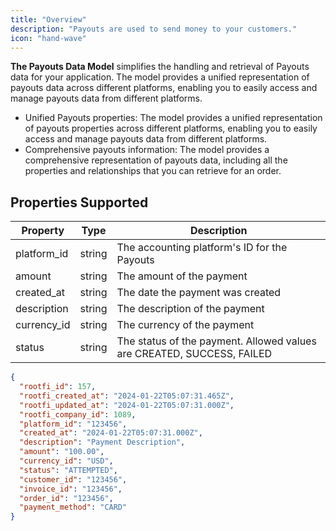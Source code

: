 ```yaml
---
title: "Overview"
description: "Payouts are used to send money to your customers."
icon: "hand-wave"
---
```


**The Payouts Data Model** simplifies the handling and retrieval of Payouts data for your application. The model provides a unified representation of payouts data across different platforms, enabling you to easily access and manage payouts data from different platforms.

- Unified Payouts properties: The model provides a unified representation of payouts properties across different platforms, enabling you to easily access and manage payouts data from different platforms.
- Comprehensive payouts information: The model provides a comprehensive representation of payouts data, including all the properties and relationships that you can retrieve for an order.

## Properties Supported

| Property    | Type   | Description                                                            |
| ----------- | ------ | ---------------------------------------------------------------------- |
| platform_id | string | The accounting platform's ID for the Payouts                           |
| amount      | string | The amount of the payment                                              |
| created_at  | string | The date the payment was created                                       |
| description | string | The description of the payment                                         |
| currency_id | string | The currency of the payment                                            |
| status      | string | The status of the payment. Allowed values are CREATED, SUCCESS, FAILED |

<ResponseExample name="The Payouts Object" >

```json The Payouts Response Object
{
  "rootfi_id": 157,
  "rootfi_created_at": "2024-01-22T05:07:31.465Z",
  "rootfi_updated_at": "2024-01-22T05:07:31.000Z",
  "rootfi_company_id": 1089,
  "platform_id": "123456",
  "created_at": "2024-01-22T05:07:31.000Z",
  "description": "Payment Description",
  "amount": "100.00",
  "currency_id": "USD",
  "status": "ATTEMPTED",
  "customer_id": "123456",
  "invoice_id": "123456",
  "order_id": "123456",
  "payment_method": "CARD"
}
```

</ResponseExample>
